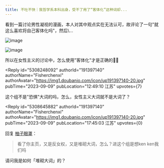 ```yaml
---
title: 不吐不快｜我哲学系本科出身，受不了用了“客体化”这种词却...
---
```



<Forum groupName="人文社科黑话恐惧症" groupUrl="https://www.douban.com/group/738704/" archivedAt="2025-05-16T14:24:21.012Z">
  <Post
    id="294511356"
    title="不吐不快｜我哲学系本科出身，受不了用了“客体化”这种词却..."
    url="https://www.douban.com/group/topic/294511356/?_spm_id=MjE5MjYzODEx"
    pubTime="05-12"
    highlightUserId="191397140"
  >
看到一篇讨论男性凝视的漫画，本人对其中观点实在无法认可，故评论了一句"就这么喜欢将自己客体化吗"，然后\...

![image](https://img9.doubanio.com/view/group_topic/l/public/p624195926.webp)

![image](https://img1.doubanio.com/view/group_topic/l/public/p624195928.webp)

所以在女性主义的讨论中，怎么使用"客体化"才是正确的🥺🥺

<Reply
  id="5308248092"
  authorId="191397140"
  authorName="Fisherchenxi"
  authorAvatar="https://img1.doubanio.com/icon/up191397140-20.jpg"
  pubTime="2023-09-09"
  pubLocation="12:49:10 江苏"
  upvotes={7}
>
这个组不是"恐惧"大词的吗，怎么，女性主义大词就不是大词了？
</Reply>

<Reply
  id="5308645882"
  authorId="191397140"
  authorName="Fisherchenxi"
  authorAvatar="https://img1.doubanio.com/icon/up191397140-20.jpg"
  pubTime="2023-09-09"
  pubLocation="17:45:03 江苏"
  upvotes={0}
>
回复 [柚子眼罩](https://www.douban.com/people/157164485/)：
> 看了你主页，又是反女权，又是堆砌大词，怎么？进这个组是想ken ken我们吗

请问我是如何「堆砌大词」的？
</Reply>
  </Post>
</Forum>
